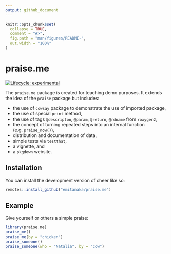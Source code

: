```yaml
---
output: github_document
---
```


<!-- README.md is generated from README.Rmd. Please edit that file -->

```r
knitr::opts_chunk$set(
  collapse = TRUE,
  comment = "#>",
  fig.path = "man/figures/README-",
  out.width = "100%"
)
```

# praise.me

<!-- badges: start -->
[![Lifecycle: experimental](https://img.shields.io/badge/lifecycle-experimental-orange.svg)](https://lifecycle.r-lib.org/articles/stages.html#experimental)
<!-- badges: end -->

The `praise.me` package is created for teaching demo purposes. It extends the idea of the `praise` package but includes: 

- the use of `cowsay` package to demonstrate the use of imported package,
- the use of special `print` method,
- the use of tags `@descripton`, `@param`, `@return`, `@rdname` from `roxygen2`,
- the concept of turning repeated steps into an internal function (e.g. `praise_now()`),
- distribution and documentation of data,
- simple tests via `testthat`, 
- a vignette, and
- a `pkgdown` website.

## Installation

You can install the development version of cheer like so:

``` r
remotes::install_github("emitanaka/praise.me")
```

## Example

Give yourself or others a simple praise:

```r
library(praise.me)
praise_me()
praise_me(by = "chicken")
praise_someone()
praise_someone(who = "Natalia", by = "cow")
```
